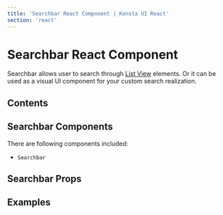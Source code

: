 ```yaml
---
title: 'Searchbar React Component | Konsta UI React'
section: 'react'
---
```



# Searchbar React Component

Searchbar allows user to search through [List View](/react/list) elements. Or it can be used as a visual UI component for your custom search realization.

## Contents

## Searchbar Components

There are following components included:

- `Searchbar`

## Searchbar Props

<SearchbarProps />

## Examples

<SearchbarExample />
